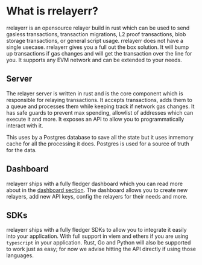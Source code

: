 # What is rrelayerr?

rrelayerr is an opensource relayer build in rust which can be used to send gasless transactions, transaction migrations, L2 proof transactions, blob storage transactions, or general script usage.
rrelayerr does not have a single usecase. rrelayerr gives you a full out the box solution. It will bump up transactions if gas changes and will get the transaction over the line for you.
It supports any EVM network and can be extended to your needs.

## Server

The relayer server is written in rust and is the core component which is responsible for relaying transactions. It accepts transactions, adds them to a queue and processes them while keeping track
if network gas changes. It has safe guards to prevent max spending, allowlist of addresses which can execute it and more. It exposes an API to allow you to programmatically interact with it.

This uses by a Postgres database to save all the state but it uses inmemory cache for all the processing it does. Postgres is used for a source of truth
for the data.

## Dashboard

rrelayerr ships with a fully fledger dashboard which you can read more about in the [dashboard section](/docs/dashboard/introduction).
The dashboard allows you to create new relayers, add new API keys, config the relayers for their needs and more.

## SDKs

rrelayerr ships with a fully fledger SDKs to allow you to integrate it easily into your application. With full support in viem and ethers if you are using `typescript` in your application.
Rust, Go and Python will also be supported to work just as easy; for now we advise hitting the API directly if using those languages.
